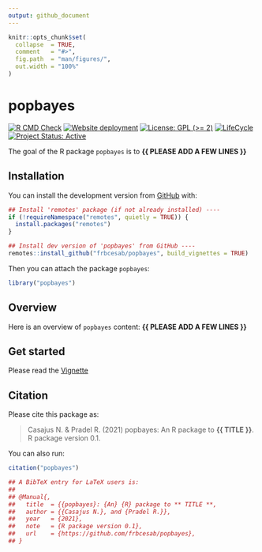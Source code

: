 ```yaml
---
output: github_document
---
```


<!-- README.md is generated from README.Rmd. Please edit that file -->


```r
knitr::opts_chunk$set(
  collapse  = TRUE,
  comment   = "#>",
  fig.path  = "man/figures/",
  out.width = "100%"
)
```



popbayes
=========================================================

<!-- badges: start -->
[![R CMD Check](https://github.com/frbcesab/popbayes/actions/workflows/R-CMD-check.yaml/badge.svg)](https://github.com/frbcesab/popbayes/actions/workflows/R-CMD-check.yaml)
[![Website deployment](https://github.com/frbcesab/popbayes/actions/workflows/pkgdown.yaml/badge.svg)](https://github.com/frbcesab/popbayes/actions/workflows/pkgdown.yaml)
[![License: GPL (>= 2)](https://img.shields.io/badge/License-GPL%20%28%3E%3D%202%29-blue.svg)](https://choosealicense.com/licenses/gpl-2.0/)
[![LifeCycle](man/figures/lifecycle/lifecycle-stable.svg)](https://lifecycle.r-lib.org/articles/stages.html#stable)
[![Project Status: Active](https://www.repostatus.org/badges/latest/active.svg)](https://www.repostatus.org/#active)
<!-- badges: end -->


The goal of the R package `popbayes` is to **{{ PLEASE ADD A FEW LINES }}**



## Installation

You can install the development version from [GitHub](https://github.com/) with:

```r
## Install 'remotes' package (if not already installed) ----
if (!requireNamespace("remotes", quietly = TRUE)) {
  install.packages("remotes")
}

## Install dev version of 'popbayes' from GitHub ----
remotes::install_github("frbcesab/popbayes", build_vignettes = TRUE)
```

Then you can attach the package `popbayes`:

```r
library("popbayes")
```



## Overview

Here is an overview of `popbayes` content: **{{ PLEASE ADD A FEW LINES }}**



## Get started

Please read the 
[Vignette](https://frbcesab.github.io/popbayes/articles/popbayes.html) 



## Citation

Please cite this package as: 

> Casajus N. & Pradel R. (2021) popbayes: An R package to **{{ TITLE }}**. 
R package version 0.1.

You can also run:

```r
citation("popbayes")

## A BibTeX entry for LaTeX users is:
## 
## @Manual{,
##   title  = {{popbayes}: {An} {R} package to ** TITLE **,
##   author = {{Casajus N.}, and {Pradel R.}},
##   year   = {2021},
##   note   = {R package version 0.1},
##   url    = {https://github.com/frbcesab/popbayes},
## }
```
